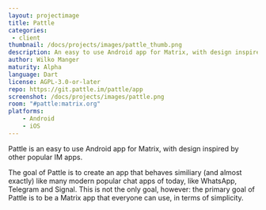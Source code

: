 ```yaml
---
layout: projectimage
title: Pattle
categories: 
 - client
thumbnail: /docs/projects/images/pattle_thumb.png
description: An easy to use Android app for Matrix, with design inspired by other popular IM apps
author: Wilko Manger
maturity: Alpha
language: Dart
license: AGPL-3.0-or-later
repo: https://git.pattle.im/pattle/app
screenshot: /docs/projects/images/pattle.png
room: "#pattle:matrix.org"
platforms:
    - Android
    - iOS
---
```


Pattle is an easy to use Android app for Matrix, with
design inspired by other popular IM apps.

The goal of Pattle is to create an app that behaves similiary
(and almost exactly) like many modern popular chat apps of today,
like WhatsApp, Telegram and Signal. This is not the only goal,
however: the primary goal of Pattle is to be a Matrix app that
everyone can use, in terms of simplicity.
